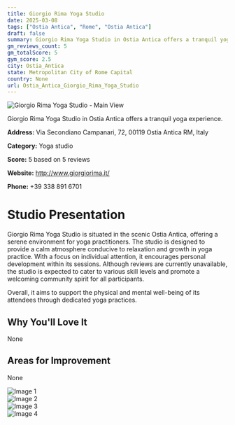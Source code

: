 ```yaml
---
title: Giorgio Rima Yoga Studio
date: 2025-03-08
tags: ["Ostia Antica", "Rome", "Ostia Antica"]  
draft: false
summary: Giorgio Rima Yoga Studio in Ostia Antica offers a tranquil yoga experience.
gm_reviews_count: 5
gm_totalScore: 5
gym_score: 2.5
city: Ostia_Antica
state: Metropolitan City of Rome Capital
country: None
url: Ostia_Antica_Giorgio_Rima_Yoga_Studio
---
```


<div className="aspect-[16/9] relative my-8">
  <img 
    src="https://lh5.googleusercontent.com/p/AF1QipM6Wdi4BhNCpQasU5K1rUm4se_mJpruu6L2jCyz=w1920-h1080-k-no"
    alt="Giorgio Rima Yoga Studio - Main View"
    className="object-cover absolute inset-0 w-full h-full rounded-lg"
  />
</div>

Giorgio Rima Yoga Studio in Ostia Antica offers a tranquil yoga experience.

**Address:** Via Secondiano Campanari, 72, 00119 Ostia Antica RM, Italy

**Category:** Yoga studio

**Score:** 5 based on 5 reviews

**Website:** http://www.giorgiorima.it/

**Phone:** +39 338 891 6701

# Studio Presentation

Giorgio Rima Yoga Studio is situated in the scenic Ostia Antica, offering a serene environment for yoga practitioners. The studio is designed to provide a calm atmosphere conducive to relaxation and growth in yoga practice. With a focus on individual attention, it encourages personal development within its sessions. Although reviews are currently unavailable, the studio is expected to cater to various skill levels and promote a welcoming community spirit for all participants.

Overall, it aims to support the physical and mental well-being of its attendees through dedicated yoga practices.

## Why You'll Love It

None

## Areas for Improvement

None

<div className="grid grid-cols-1 xl:grid-cols-2 gap-4 my-8">
<div className="aspect-[4/3] relative"><img src="https://lh5.googleusercontent.com/p/AF1QipM7KEPE4LieAy0rSOCJ4CxXB__VMqC-2V3wMzCz=w1920-h1080-k-no" alt="Image 1" className="object-cover absolute inset-0 w-full h-full rounded-lg" /></div>
<div className="aspect-[4/3] relative"><img src="https://lh5.googleusercontent.com/p/AF1QipNWZWKx0jIzLxWiC33JqlQdzMbS6aBMFrnToZq7=w1920-h1080-k-no" alt="Image 2" className="object-cover absolute inset-0 w-full h-full rounded-lg" /></div>
<div className="aspect-[4/3] relative"><img src="https://lh5.googleusercontent.com/p/AF1QipOJJRIyvuCaw-m4gLSQTBGgmB5aKCVVJ45khnfU=w1920-h1080-k-no" alt="Image 3" className="object-cover absolute inset-0 w-full h-full rounded-lg" /></div>
<div className="aspect-[4/3] relative"><img src="https://lh5.googleusercontent.com/p/AF1QipO_DsXteWFrYiIcWI7kFO31bFQMO-gH3aS7R2-V=w1920-h1080-k-no" alt="Image 4" className="object-cover absolute inset-0 w-full h-full rounded-lg" /></div>
</div>